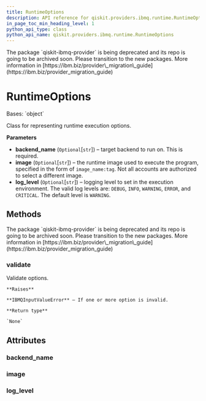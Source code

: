 ```yaml
---
title: RuntimeOptions
description: API reference for qiskit.providers.ibmq.runtime.RuntimeOptions
in_page_toc_min_heading_level: 1
python_api_type: class
python_api_name: qiskit.providers.ibmq.runtime.RuntimeOptions
---
```


<Admonition title="Warning" type="caution">
  The package `qiskit-ibmq-provider` is being deprecated and its repo is going to be archived soon. Please transition to the new packages. More information in [https://ibm.biz/provider\_migration\_guide](https://ibm.biz/provider_migration_guide)
</Admonition>

# RuntimeOptions

<Class id="qiskit.providers.ibmq.runtime.RuntimeOptions" github="https://github.com/qiskit/qiskit-ibmq-provider/tree/stable/0.20/qiskit/providers/ibmq/runtime/runtime_options.py" signature="RuntimeOptions(backend_name=None, image=None, log_level=None)">
  Bases: `object`

  Class for representing runtime execution options.

  **Parameters**

  *   **backend\_name** (`Optional`\[`str`]) – target backend to run on. This is required.
  *   **image** (`Optional`\[`str`]) – the runtime image used to execute the program, specified in the form of `image_name:tag`. Not all accounts are authorized to select a different image.
  *   **log\_level** (`Optional`\[`str`]) – logging level to set in the execution environment. The valid log levels are: `DEBUG`, `INFO`, `WARNING`, `ERROR`, and `CRITICAL`. The default level is `WARNING`.

  ## Methods

  <Admonition title="Warning" type="caution">
    The package `qiskit-ibmq-provider` is being deprecated and its repo is going to be archived soon. Please transition to the new packages. More information in [https://ibm.biz/provider\_migration\_guide](https://ibm.biz/provider_migration_guide)
  </Admonition>

  ### validate

  <Function id="qiskit.providers.ibmq.runtime.RuntimeOptions.validate" name="validate" signature="RuntimeOptions.validate()">
    Validate options.

    **Raises**

    **IBMQInputValueError** – If one or more option is invalid.

    **Return type**

    `None`
  </Function>

  ## Attributes

  ### backend\_name

  <Attribute id="qiskit.providers.ibmq.runtime.RuntimeOptions.backend_name" name="backend_name" attributeTypeHint="str" attributeValue="= None" />

  ### image

  <Attribute id="qiskit.providers.ibmq.runtime.RuntimeOptions.image" name="image" attributeTypeHint="Optional[str]" attributeValue="= None" />

  ### log\_level

  <Attribute id="qiskit.providers.ibmq.runtime.RuntimeOptions.log_level" name="log_level" attributeTypeHint="Optional[str]" attributeValue="= None" />
</Class>

